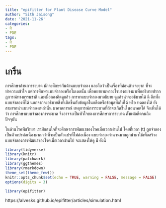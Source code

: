 ```yaml
---
title: "epifitter for Plant Disease Curve Model"
author: "Sith Jaisong"
date: '2021-11-26'
categories:
- R
- PDE
tags:
- R
- PDE
---
```

# เกริ่น
การศึกษาด้านการระบาด มักจะศึกษากันด้านแบบจำลอง และถือว่าเป็นเรื่องที่ค่อนข้างจะยาก ที่จะทำความเข้าใจ แต่การศึกษาแบบจำลองหรือโมเดลนั้น เพื่อพยายามหาอะไรบางอย่างมาเพื่ออธิบายปรากฎการณ์ทางธรรมชาติ และเมื่อลองคิดดูแล้ว การหาแบบจำลองมาอธิบาย ดูแล้วน่าจะอธิบายได้ ดี อีกทั้งแบบจำลองที่ได้ นอกจากจะอธิบายสิ่งที่เกิดขึ้นกับข้อมูลในอดีตหรือข้อมูลที่เก็บได้ หรือ ทดลองได้ ยังสามารถนำแบบจำลองเหล่านั้น มาคาดการณ์ เหตุการณ์การระบาดที่ถ้าจะเกิดขึ้นในอนาคตได้ จึงเห็นได้ว่า การศึกษาแบบจำลองการระบาด จึงอาจจะเป็นหัวใจของการศึกษาการระบาด ตั้งแต่อดีตจนถึงปัจจุบัน

ในด้านโรคพืชวิทยา เรามักสนใจที่จะศึกษาการพัฒนาของโรคเมื่อเวลาผ่านไป โดยที่เวลา (t) ถูกจำลองเป็นตัวแปรต่อเนื่องมากกว่าที่จะเป็นตัวแปรที่ไม่ต่อเนื่อง แบบจำลองจำนวนมากถูกนำมาใช้เพื่อสร้างแบบจำลองการพัฒนาของโรคเมื่อเวลาผ่านไป จะแสดงให้ดู มี ดังนี้

```r
library(tidyverse)
library(knitr)
library(patchwork)
library(ggthemes)
library(rmarkdown)
theme_set(theme_few())
knitr::opts_chunk$set(echo = TRUE, warning = FALSE, message = FALSE)
options(digits = 3)
```

```r
library(epifitter)

```

https://alvesks.github.io/epifitter/articles/simulation.html

